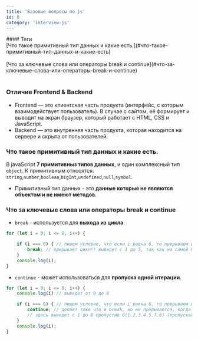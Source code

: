 ```yaml
---
title: 'Базовые вопросы по js'
id: 0
category: 'interview-js'
---
```


<div className = 'mdHead'>
#### Теги

<div className = 'tag_js'> [Что такое примитивный тип данных и какие есть.](#что-такое-примитивный-тип-данных-и-какие-есть) </div><br/>
<div className = 'tag_js'> [Что за ключевые слова или операторы break и continue](#что-за-ключевые-слова-или-операторы-break-и-continue) </div><br/>

</div>

### Отличие Frontend & Backend
* Frontend — это клиентская часть продукта (интерфейс, с которым взаимодействует пользователь). В случае с сайтом, её формирует и выводит на экран браузер, который работает с HTML, CSS и JavaScript.
* Backend — это внутренняя часть продукта, которая находится на сервере и скрыта от пользователей.
### Что такое примитивный тип данных и какие есть.
В javaScript <b>7 примитивныз типов данных</b>, и один комплексный тип `object`.
К примитивным относятся: `string`,`number`,`boolean`,`bigInt`,`undefined`,`null`,`symbol`.

* Примитивный тип данных - это <b>данные которые не являются объектом и не имеют методов</b>.

### Что за ключевые слова или операторы break и continue

* `break` - используется для <b>выхода из цикла</b>.

```javaScript
for (let i = 0; i <= 8; i++) {

    if (i === 6) { // пишем условие, что если i равна 6, то прерываем цикл!
        break; // прерывает цикл!! выведет с 1 до 5, так как на самой 6 произошел break и все прервалось!
    }
    console.log(i);
}
```

* `continue` - может использоваться для <b>пропуска одной итерации</b>.
```javaScript
for (let i = 0; i <= 8; i++) {
    console.log(i) // выведет от 0 до 8

    if (i === 6) { // пишем условие, что если i равна 6, то прерываем цикл!!
        continue; // делает тоже что и break, но не прерывается, когда он доходит до 6 он сбрасывает цикл, а потом продолжает его опять
        // здесь выведет с 1 до 8 пропустив 6(1.2.3.4.5.7.8) (пропускает нужный шаг, по сути)
    }
    console.log(i);
}
```
